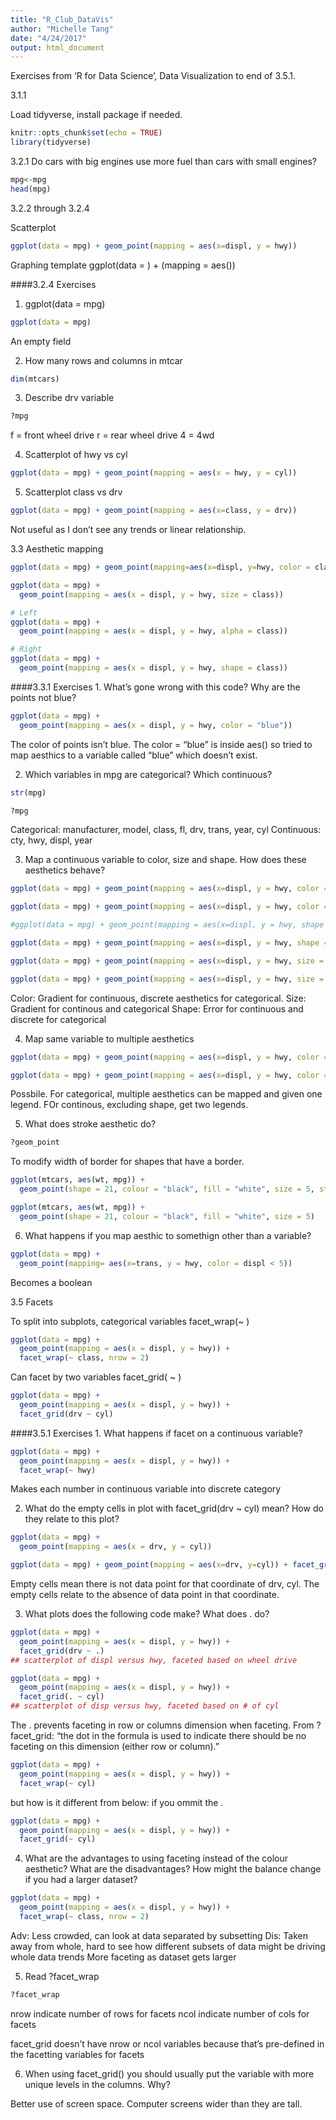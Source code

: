 ```yaml
---
title: "R_Club_DataVis"
author: "Michelle Tang"
date: "4/24/2017"
output: html_document
---
```

Exercises from 'R for Data Science', Data Visualization to end of 3.5.1.

3.1.1

Load tidyverse, install package if needed.

```r
knitr::opts_chunk$set(echo = TRUE)
library(tidyverse)
```

3.2.1
Do cars with big engines use more fuel than cars with small engines?

```r
mpg<-mpg
head(mpg)
```

3.2.2 through 3.2.4

Scatterplot
```r
ggplot(data = mpg) + geom_point(mapping = aes(x=displ, y = hwy))
```

Graphing template
ggplot(data = <DATA>) + <GEOM_FUNCTION>(mapping = aes(<MAPPINGS>))

####3.2.4 Exercises

1. ggplot(data = mpg)

```r
ggplot(data = mpg)
```

An empty field

2. How many rows and columns in mtcar

```r
dim(mtcars)
```

3. Describe drv variable

```r
?mpg
```

f = front wheel drive
r = rear wheel drive
4 = 4wd

4. Scatterplot of hwy vs cyl

```r
ggplot(data = mpg) + geom_point(mapping = aes(x = hwy, y = cyl))
```

5. Scatterplot class vs drv

```r
ggplot(data = mpg) + geom_point(mapping = aes(x=class, y = drv))
```

Not useful as I don't see any trends or linear relationship.

3.3 Aesthetic mapping
```r
ggplot(data = mpg) + geom_point(mapping=aes(x=displ, y=hwy, color = class))
```

```r
ggplot(data = mpg) + 
  geom_point(mapping = aes(x = displ, y = hwy, size = class))

```

```r
# Left
ggplot(data = mpg) + 
  geom_point(mapping = aes(x = displ, y = hwy, alpha = class))
```

```r
# Right
ggplot(data = mpg) + 
  geom_point(mapping = aes(x = displ, y = hwy, shape = class))
```

####3.3.1 Exercises
1. What’s gone wrong with this code? Why are the points not blue?

```r
ggplot(data = mpg) + 
  geom_point(mapping = aes(x = displ, y = hwy, color = "blue"))
```

The color of points isn't blue. The color = "blue" is inside aes() so tried to map aesthics to a variable called "blue" which doesn't exist.

2. Which variables in mpg are categorical? Which continuous?
```r
str(mpg)
```

```r
?mpg
```

Categorical: manufacturer, model, class, fl, drv, trans, year, cyl
Continuous: cty, hwy, displ, year

3. Map a continuous variable to color, size and shape. How does these aesthetics behave?

```r
ggplot(data = mpg) + geom_point(mapping = aes(x=displ, y = hwy, color = cty)) #continuous
```

```r
ggplot(data = mpg) + geom_point(mapping = aes(x=displ, y = hwy, color = drv)) #categorical
```


```r
#ggplot(data = mpg) + geom_point(mapping = aes(x=displ, y = hwy, shape = cty)) #continuous
```
```r
ggplot(data = mpg) + geom_point(mapping = aes(x=displ, y = hwy, shape = drv)) #categorical
```

```r
ggplot(data = mpg) + geom_point(mapping = aes(x=displ, y = hwy, size = cty)) #continuous
```

```r
ggplot(data = mpg) + geom_point(mapping = aes(x=displ, y = hwy, size = drv)) 
```

Color: Gradient for continuous, discrete aesthetics for categorical. 
Size: Gradient for continous and categorical
Shape: Error for continuous and discrete for categorical

4. Map same variable to multiple aesthetics

```r
ggplot(data = mpg) + geom_point(mapping = aes(x=displ, y = hwy, color = cty, size = cty)) 
```
```r
ggplot(data = mpg) + geom_point(mapping = aes(x=displ, y = hwy, color = drv, shape=drv)) 
```

Possbile. For categorical, multiple aesthetics can be mapped and given one legend. FOr continous, excluding shape, get two legends.

5. What does stroke aesthetic do?
```r
?geom_point
```

To modify width of border for shapes that have a border.

```r
ggplot(mtcars, aes(wt, mpg)) +
  geom_point(shape = 21, colour = "black", fill = "white", size = 5, stroke = 5)
```
```r
ggplot(mtcars, aes(wt, mpg)) +
  geom_point(shape = 21, colour = "black", fill = "white", size = 5)
```

6. What happens if you map aesthic to somethign other than a variable?

```r
ggplot(data = mpg) +
  geom_point(mapping= aes(x=trans, y = hwy, color = displ < 5))
```

Becomes a boolean 

3.5 Facets

To split into subplots, categorical variables
facet_wrap(~ <VARIABLE>)

```r
ggplot(data = mpg) + 
  geom_point(mapping = aes(x = displ, y = hwy)) + 
  facet_wrap(~ class, nrow = 2)
```

Can facet by two variables 
facet_grid(<VARIABLE1> ~ <VARIABLE2>)
```r
ggplot(data = mpg) + 
  geom_point(mapping = aes(x = displ, y = hwy)) + 
  facet_grid(drv ~ cyl)
```

####3.5.1 Exercises
1. What happens if facet on a continuous variable?
```r
ggplot(data = mpg) + 
  geom_point(mapping = aes(x = displ, y = hwy)) + 
  facet_wrap(~ hwy)
```
Makes each number in continuous variable into discrete category

2. What do the empty cells in plot with facet_grid(drv ~ cyl) mean? How do they relate to this plot?

```r
ggplot(data = mpg) + 
  geom_point(mapping = aes(x = drv, y = cyl))
```

```r
ggplot(data = mpg) + geom_point(mapping = aes(x=drv, y=cyl)) + facet_grid(drv~cyl)
```
Empty cells mean there is not data point for that coordinate of drv, cyl. The empty cells relate to the absence of data point in that coordinate.

3. What plots does the following code make? What does . do?

```r
ggplot(data = mpg) + 
  geom_point(mapping = aes(x = displ, y = hwy)) +
  facet_grid(drv ~ .)
## scatterplot of displ versus hwy, faceted based on wheel drive

ggplot(data = mpg) + 
  geom_point(mapping = aes(x = displ, y = hwy)) +
  facet_grid(. ~ cyl)
## scatterplot of disp versus hwy, faceted based on # of cyl
```

The . prevents faceting in row or columns dimension when faceting. From ?facet_grid: "the dot in the formula is used to indicate there should be no faceting on this dimension (either row or column)."

```r
ggplot(data = mpg) + 
  geom_point(mapping = aes(x = displ, y = hwy)) +
  facet_wrap(~ cyl)
```

but how is it different from below: if you ommit the .
```r
ggplot(data = mpg) + 
  geom_point(mapping = aes(x = displ, y = hwy)) +
  facet_grid(~ cyl)
```

4. What are the advantages to using faceting instead of the colour aesthetic? What are the disadvantages? How might the balance change if you had a larger dataset?

```r
ggplot(data = mpg) + 
  geom_point(mapping = aes(x = displ, y = hwy)) + 
  facet_wrap(~ class, nrow = 2)
```

Adv: Less crowded, can look at data separated by subsetting
Dis: Taken away from whole, hard to see how different subsets of data might be driving whole data trends
More faceting as dataset gets larger

5. Read ?facet_wrap
```r
?facet_wrap
```

nrow indicate number of rows for facets
ncol indicate number of cols for facets

facet_grid doesn't have nrow or ncol variables because that's pre-defined in the facetting variables for facets 

6. When using facet_grid() you should usually put the variable with more unique levels in the columns. Why?

Better use of screen space. Computer screens wider than they are tall.